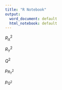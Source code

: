 ```yaml
---
title: "R Notebook"
output:
  word_document: default
  html_notebook: default
---
```

$R^2_X$


$R^2_Y$


$Q^2$


$p_{R^2_Y}$


$p_{Q^2}$